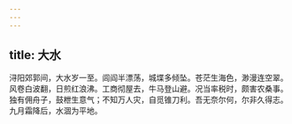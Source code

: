 ```yaml
---
---
---
```

title: 大水
---



浔阳郊郭间，大水岁一至。闾阎半漂荡，城堞多倾坠。苍茫生海色，渺漫连空翠。风卷白波翻，日煎红浪沸。工商彻屋去，牛马登山避。况当率税时，颇害农桑事。独有佣舟子，鼓枻生意气；不知万人灾，自觅锥刀利。吾无奈尔何，尔非久得志。九月霜降后，水涸为平地。
